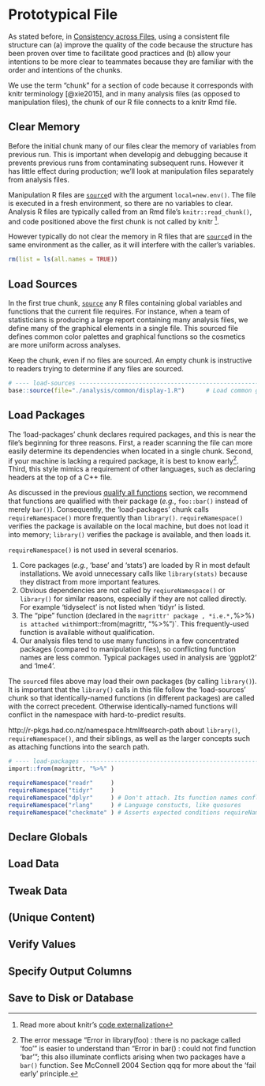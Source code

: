 Prototypical File {#file-prototype}
====================================

As stated before, in [Consistency across Files](#consistency-files), using a consistent file structure can (a) improve the quality of the code because the structure has been proven over time to facilitate good practices and (b) allow your intentions to be more clear to teammates because they are familiar with the order and intentions of the chunks.

We use the term "chunk" for a section of code because it corresponds with knitr terminology [@xie2015], and in many analysis files (as opposed to manipulation files), the chunk of our R file connects to a knitr Rmd file.

Clear Memory
------------------------------------
Before the initial chunk many of our files clear the memory of variables from previous run. This is important when developig and debugging because it prevents previous runs from contaminating subsequent runs.  However it has little effect during production; we'll look at manipulation files separately from analysis files.  

Manipulation R files are [`source`](https://stat.ethz.ch/R-manual/R-devel/library/base/html/source.html)d with the argument `local=new.env()`.  The file is executed in a fresh environment, so there are no variables to clear.  Analysis R files are typically called from an Rmd file's `knitr::read_chunk()`, and code positioned above the first chunk is not called by knitr ^[Read more about knitr's [code externalization](https://yihui.name/knitr/demo/externalization/)].

However typically do not clear the memory in R files that are [`source`](https://stat.ethz.ch/R-manual/R-devel/library/base/html/source.html)d in the same environment as the caller, as it will interfere with the caller's variables.

```r
rm(list = ls(all.names = TRUE))
```

Load Sources
------------------------------------

In the first true chunk, [`source`](https://stat.ethz.ch/R-manual/R-devel/library/base/html/source.html) any R files containing global variables and functions that the current file requires.  For instance, when a team of statisticians is producing a large report containing many analysis files, we define many of the graphical elements in a single file.  This sourced file defines common color palettes and graphical functions so the cosmetics are more uniform across analyses.

Keep the chunk, even if no files are sourced.  An empty chunk is instructive to readers trying to determine if any files are sourced.

```r
# ---- load-sources ------------------------------------------------------------
base::source(file="./analysis/common/display-1.R")      # Load common graphing functions.
```

Load Packages {#load-packages}
------------------------------------

The 'load-packages' chunk declares required packages, and this is near the file's beginning for three reasons.  First, a reader scanning the file can more easily determine its dependencies when located in a single chunk.  Second, if your machine is lacking a required package, it is best to know early^[The error message "Error in library(foo) : there is no package called 'foo'" is easier to understand than "Error in bar() : could not find function 'bar'"; this also illuminate conflicts arising when two packages have a `bar()` function. See McConnell 2004 Section qqq for more about the 'fail early' principle.].  Third, this style mimics a requirement of other languages, such as declaring headers at the top of a C++ file.

As discussed in the previous [qualify all functions](#qualify-functions) section, we recommend that functions are qualified with their package (*e.g.*, `foo::bar()` instead of merely `bar()`).  Consequently, the 'load-packages' chunk calls `requireNamespace()` more frequently than `library()`.  `requireNamespace()` verifies the package is available on the local machine, but does not load it into memory; `library()` verifies the package is available, and then loads it.

`requireNamespace()` is not used in several scenarios.

1. Core packages (*e.g.*, 'base' and 'stats') are loaded by R in most default installations.  We avoid unnecessary calls like `library(stats)` because they distract from more important features.
1. Obvious dependencies are not called by `reqiureNamespace()` or `library()` for similar reasons, especially if they are not called directly.  For example 'tidyselect' is not listed when 'tidyr' is listed.
1. The "pipe" function (declared in the `magrittr' package , *i.e.*, `%>%`) is attached with `import::from(magrittr, "%>%")`.  This frequently-used function is available without qualification.
1. Our analysis files tend to use many functions in a few concentrated packages (compared to manipulation files), so conflicting function names are less common.  Typical packages used in analysis are 'ggplot2' and 'lme4'.
    

The `source`d files above may load their own packages (by calling `library()`).  It is important that the `library()` calls in this file follow the 'load-sources' chunk so that identically-named functions (in different packages) are called with the correct precedent.  Otherwise identically-named functions will conflict in the namespace with hard-to-predict results.  

http://r-pkgs.had.co.nz/namespace.html#search-path about `library()`, `requireNamespace()`, and their siblings, as well as the larger concepts such as attaching functions into the search path.

```r
# ---- load-packages -----------------------------------------------------------
import::from(magrittr, "%>%" )

requireNamespace("readr"     )
requireNamespace("tidyr"     )
requireNamespace("dplyr"     ) # Don't attach. Its function names conflict many packages (esp base, stats, and plyr)
requireNamespace("rlang"     ) # Language constucts, like quosures
requireNamespace("checkmate" ) # Asserts expected conditions requireNamespace("OuhscMunge") # remotes::install_github(repo="OuhscBbmc/OuhscMunge")
```

Declare Globals
------------------------------------

Load Data
------------------------------------

Tweak Data
------------------------------------

(Unique Content)
------------------------------------

Verify Values
------------------------------------

Specify Output Columns
------------------------------------

Save to Disk or Database
------------------------------------
